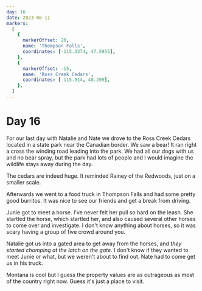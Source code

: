 ```yaml
---
day: 16
date: 2023-06-11
markers:
  [
    {
      markerOffset: 20,
      name: 'Thompson Falls',
      coordinates: [-115.3374, 47.5955],
    },
    {
      markerOffset: -15,
      name: 'Ross Creek Cedars',
      coordinates: [-115.914, 48.209],
    },
  ]
---
```


# Day 16

For our last day with Natalie and Nate we drove to the Ross Creek Cedars located in a state park near the Canadian border. We saw a bear! It ran right a cross the winding road leading into the park. We had all our dogs with us and no bear spray, but the park had lots of people and I would imagine the wildlife stays away during the day.

The cedars are indeed huge. It reminded Rainey of the Redwoods, just on a smaller scale.

Afterwards we went to a food truck in Thompson Falls and had some pretty good burritos. It was nice to see our friends and get a break from driving.

Junie got to meet a horse. I've never felt her pull so hard on the leash. She startled the horse, which startled her, and also caused several other horses to come over and investigate. I don't know anything about horses, so it was scary having a group of five crowd around you.

Natalie got us into a gated area to get away from the horses, and _they started chomping at the latch on the gate_. I don't know if they wanted to meet Junie or what, but we weren't about to find out. Nate had to come get us in his truck.

Montana is cool but I guess the property values are as outrageous as most of the country right now. Guess it's just a place to visit.

